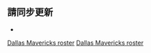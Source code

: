 <noinclude>{{noteTA|G1=NBA}}</noinclude>{{NBA roster header|team=达拉斯独行侠}} 

{{player2 | num = 44 | first = 戴維斯 | last = 貝坦斯 | pos = F | ft = 6 | in = 10 | lbs = 225 | from = {{link-es|巴斯科尼亞|Saski Baskonia}} | DOB = 1992–11–12 }}
{{player2 | num = 0 | first = 史特林 | last = 布朗 | pos = G/F | ft = 6 | in = 5 | lbs = 219 | school = SMU | DOB = 1995–02–10 }}
{{player2 | num = 13 | first = 杰伦 | last = 布伦森 | pos = G | ft = 6 | in = 1 | lbs = 190 | school = Villanova | DOB = 1996–08–31 }}
{{player2 | num = 25 | first = 雷吉 | last = 布洛克 | pos = G/F | ft = 6 | in = 6 | lbs = 205 | school = North Carolina | DOB = 1991–03–16 }}
{{player2 | num = 3 | first = 特雷 | last = 伯克 | pos = G | ft = 6 | in = 0 | lbs = 185 | school = Michigan | DOB = 1992–11–12 }}
{{player2 | num = 35 | first = 馬奎斯 | last = 克里斯 | pos = F | ft = 6 | in = 9 | lbs = 240 | school = Washington | DOB = 1997–07–02 | inj = yes }}
{{player2 | num = 26 | first = 史賓賽 | last = 丁威迪 | pos = G | ft = 6 | in = 6 | lbs = 215 | school = Colorado | DOB = 1993–04–06 }}
{{player2 | num = 77 | first = 卢卡 | last = 东契奇 | pos = G/F | ft = 6 | in = 7 | lbs = 230 | from = [[皇家馬德里籃球隊|皇家馬德里]] | DOB = 1999–02–28 }}
{{player2 | num = 10 | first = 多利安 | last = 芬尼-史密斯 | pos = F | ft = 6 | in = 7 | lbs = 220 | school = Florida | DOB = 1993–05–04 }}
{{player2 | num = 8 | first = 喬許 | last = 格林 | pos = G | ft = 6 | in = 5 | lbs = 200 | school = Arizona | DOB = 2000–11–16 }}
{{player2 | num = 11 | first = 小蒂姆 | last = 哈达威 | pos = G/F | ft = 6 | in = 5 | lbs = 205 | school = Michigan | DOB = 1992–03–16 | inj = yes }}
{{player2 | num = 42 | first = 马克西米利安 | last = 克勒贝尔 | pos = F | ft = 6 | in = 10 | lbs = 240 | from = [[拜仁慕尼黑 (篮球)|拜仁慕尼黑]] | DOB = 1992–01–29 }}
{{player2 | num = 20 | first = 布兰登 | last = 奈特 | pos = G | ft = 6 | in = 2 | lbs = 182 | school = Kentucky | DOB = 1991–12–02 }}
{{player2 | num = 51 | first = 博班 | last = 馬揚諾維奇 | pos = C | ft = 7 | in = 3 | lbs = 290 | from = {{link-sr|貝爾格萊德紅星籃球俱樂部|КК Црвена звезда|貝爾格萊德紅星}} | DOB = 1988–08–15 }}
{{player2 | num = 21 | first = 法蘭克 | last = 尼利基納 | pos = G | ft = 6 | in = 4 | lbs = 200 | from = {{link-fr|斯特拉斯堡籃球俱樂部|SIG Strasbourg|SIG斯特拉斯堡}} | DOB = 1998–07–28 }}
{{player2 | num = 1 | redlink = 西奧·平森 | englink = Theo Pinson | pos = G/F | ft = 6 | in = 5 | lbs = 212 | school = North Carolina | DOB = 1995–11–05 | note = TW | inj = yes }}
{{player2 | num = 7 | first = 德怀特 | last = 鲍威尔 | pos = F/C | ft = 6 | in = 10 | lbs = 240 | school = Stanford | DOB = 1991–07–20 }}
{{player2 | num = 5 | redlink = 莫塞斯·萊特  | englink = Moses Wright | pos = F | ft = 6 | in = 8 | lbs = 226 | school = Georgia Tech | DOB = 1998–12–23 | note = TW }} 

{{NBA roster footer
| head_coach =
* [[傑森·基德]]
| asst_coach =
* [[达雷尔·阿姆斯特朗]]
* [[贾里德·达德利]]
* {{link-en|伊戈爾·科科斯科夫|Igor Kokoškov}}
* {{link-en|彼得·J·巴頓|Peter J. Patton}}
* [[高德·山姆高德]]
* {{link-en|格雷格·聖·吉恩|Greg St. Jean}}
* {{link-en|肖恩·斯威尼|Sean Sweeney}}
* {{link-en|克莉絲蒂·圖莉薇|Kristi Toliver}}
| roster_url = http://www.nba.com/mavericks/roster/
| transaction_url = http://hoopshype.com/general_managers/donnie_nelson.htm
| accessdate = 2022−03−29
}}<noinclude>

== 請同步更新 ==
*{{tl|达拉斯独行侠现时球员名单}}

[[Category:NBA球員名單導航模板|Dallas Mavericks roster]]
[[Category:达拉斯独行侠|Dallas Mavericks roster]]
</noinclude>